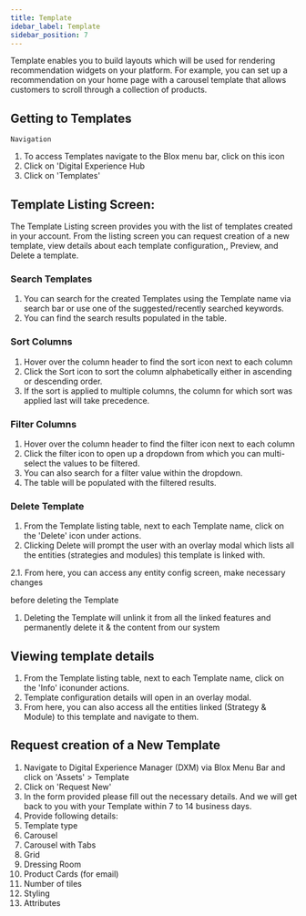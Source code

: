 ```yaml
---
title: Template
idebar_label: Template
sidebar_position: 7
---
```


<head>
  <title>A</title>
  <meta name="description" content="" />
</head>

Template enables you to build layouts which will be used for rendering recommendation widgets on your platform. For example, you can set up a recommendation on your home page with a carousel template that allows customers to scroll through a collection of products.

## Getting to Templates

`Navigation`

1. To access Templates navigate to the Blox menu bar, click on this icon
2. Click on 'Digital Experience Hub
3. Click on 'Templates'

## Template Listing Screen:

The Template Listing screen provides you with the list of templates created in your account. From the listing screen you can request creation of a new template, view details about each template configuration,, Preview, and Delete a template.

### Search Templates

1. You can search for the created Templates using the Template name via search bar or use one of the suggested/recently searched keywords.
2. You can find the search results populated in the table.

### Sort Columns

1. Hover over the column header to find the sort icon next to each column
2. Click the Sort icon to sort the column alphabetically either in ascending or descending order.
3. If the sort is applied to multiple columns, the column for which sort was applied last will take precedence.

### Filter Columns

1. Hover over the column header to find the filter icon next to each column
2. Click the filter icon to open up a dropdown from which you can multi-select the values to be filtered.
3. You can also search for a filter value within the dropdown.
4. The table will be populated with the filtered results.

### Delete Template

1. From the Template listing table, next to each Template name, click on the 'Delete' icon under actions.
2. Clicking Delete will prompt the user with an overlay modal which lists all the entities (strategies and modules) this template is linked with.

2.1. From here, you can access any entity config screen, make necessary changes

before deleting the Template

1. Deleting the Template will unlink it from all the linked features and permanently delete it & the content from our system

## Viewing template details

1. From the Template listing table, next to each Template name, click on the 'Info' iconunder actions.
2. Template configuration details will open in an overlay modal.
3. From here, you can also access all the entities linked (Strategy & Module) to this template and navigate to them.

## Request creation of a New Template

1. Navigate to Digital Experience Manager (DXM) via Blox Menu Bar and click on 'Assets' \> Template
2. Click on 'Request New'
3. In the form provided please fill out the necessary details. And we will get back to you with your Template within 7 to 14 business days.
4. Provide following details:
5. Template type
6. Carousel
7. Carousel with Tabs
8. Grid
9. Dressing Room
10. Product Cards (for email)
11. Number of tiles
12. Styling
13. Attributes
